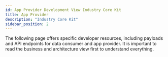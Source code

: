 ```yaml
---
id: App Provider Development View Industry Core Kit
title: App Provider
description: "Industry Core Kit"
sidebar_position: 2
---
```



The following page offers specific developer resources, including payloads and API endpoints for data consumer and app provider. It is important to read the business and architecture view first to understand everything.

<Notice components={props.components} />